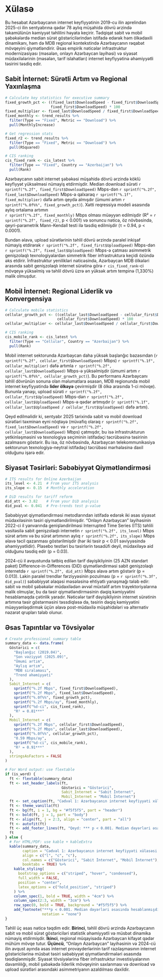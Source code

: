 # Xülasə

Bu hesabat Azərbaycanın internet keyfiyyətinin 2019-cu ilin aprelindən 2025-ci ilin sentyabrına qədər 78 aylıq müşahidə dövrü ərzində təkamülünün 
kəmiyyət təhlilini həyata keçirir. Tədqiqat sabit və mobil şəbəkələrdə median sürət göstəricilərindən istifadə edərək həm ölkədaxili dinamikanı, 
həm də MDB regional kontekstində Azərbaycanın rəqabət mövqeyini qiymətləndirir. Əsas empirik nəticələr infrastruktur modernizasiyası (məsələn, onlayn Azərbaycan layihəsi) və 
siyasət müdaxilələrinin (məsələn, tarif islahatları) internet keyfiyyətinə əhəmiyyətli təsirini təsdiq edir.

## Sabit İnternet: Sürətli Artım və Regional Yaxınlaşma

```r
# Calculate key statistics for executive summary
fixed_growth_pct <- ((fixed_last$DownloadSpeed - fixed_first$DownloadSpeed) / 
                     fixed_first$DownloadSpeed) * 100
fixed_multiplier <- fixed_last$DownloadSpeed / fixed_first$DownloadSpeed
fixed_monthly <- trend_results %>% 
  filter(Type == "Fixed", Metric == "Download") %>% 
  pull(MonthlyIncrease)

# Get regression stats
fixed_r2 <- trend_results %>% 
  filter(Type == "Fixed", Metric == "Download") %>% 
  pull(RSquared)

# CIS ranking
cis_fixed_rank <- cis_latest %>% 
  filter(Type == "Fixed", Country == "Azerbaijan") %>% 
  pull(Rank)
```

Azərbaycanın sabit internet şəbəkəsi müşahidə dövrü ərzində köklü keyfiyyət yüksəlməsi nümayiş etdirmişdir. Median download sürəti 
`r sprintf("%.2f", fixed_first$DownloadSpeed)` Mbps-dən `r sprintf("%.2f", fixed_last$DownloadSpeed)` Mbps-ə qalxaraq `r sprintf("%.1f", fixed_multiplier)` 
dəfə artım qeydə almışdır (ümumi artım `r sprintf("%.0f%%", fixed_growth_pct)`). Xətti reqressiya modeli əsasında aylıq ortalama artımın  
`r sprintf("%.2f", fixed_monthly)` Mbps olması müəyyən edilmişdir (R² = `r sprintf("%.2f", fixed_r2)`, p < 0.001) və sonuncu nəticə, öz növbəsində,
qeyri-parametrik Mann-Kendall testi ilə təsdiq edilmişdir (τ = 0.94, p < 0.0001). 

Bundan əlavə, upload sürətlərinin təhlil dövrü ərzində paralel inkişaf nümayiş etdirərək `r sprintf("%.2f", fixed_first$UploadSpeed)` Mbps-dən 
`r sprintf("%.2f", fixed_last$UploadSpeed)` Mbps-ə çatması asimmetrik genişzolaqlı texnologiyalardan simmetrik fiber infrastruktura keçidi özündə əks etdirir. 
İnfrastruktur yenilikləri nəticəsində, Azərbaycan MDB ölkələri arasında sabit genişzolaqlı internet sürətinə görə `r cis_fixed_rank`-ci mövqeyə yüksəlmiş və təhlil 
dövrü üzrə ən yüksək artım tempinə (1,330%) malik olmuşdur.

## Mobil İnternet: Regional Liderlik və Konvergensiya

```r
# Calculate mobile statistics
cellular_growth_pct <- ((cellular_last$DownloadSpeed - cellular_first$DownloadSpeed) / 
                        cellular_first$DownloadSpeed) * 100
cellular_multiplier <- cellular_last$DownloadSpeed / cellular_first$DownloadSpeed

# CIS ranking
cis_mobile_rank <- cis_latest %>% 
  filter(Type == "Cellular", Country == "Azerbaijan") %>% 
  pull(Rank)
```

Mobil internet sektorunda Azərbaycan daha yüksək başlanğıc bazasından (`r sprintf("%.2f", cellular_first$DownloadSpeed)` Mbps) `r sprintf("%.1f", cellular_multiplier)` 
dəfə artımla `r sprintf("%.2f", cellular_last$DownloadSpeed)` Mbps-ə yüksəlmişdir (ümumi artım `r sprintf("%.0f%%", cellular_growth_pct)`). 
Bu performans Azərbaycanı təhlil dövrünün sonuna olan məlumatlara əsasən, MDB regionunda mobil internet keyfiyyətində **lider ölkəyə** çevirmişdir (8 ölkə arasında 1-ci mövqe).
Bununla yanaşı, upload sürəti `r sprintf("%.2f", cellular_first$UploadSpeed)` Mbps-dən `r sprintf("%.2f", cellular_last$UploadSpeed)` Mbps-ə qədər 
artmışdır (`r sprintf("%.1f", cellular_last$UploadSpeed / cellular_first$UploadSpeed)` dəfə artım).

Qeyd edilməlidir ki, sentyabr 2025 tarixində sabit və mobil download sürətləri təxminən eyni nöqtəyə (müvafiq olaraq `r sprintf("%.2f", fixed_last$DownloadSpeed)` 
və `r sprintf("%.2f", cellular_last$DownloadSpeed)` Mbps) çatmışdır, bu isə infrastrukturun yetkinləşməsini və texnologiya seçiminin istifadəçi təcrübəsinə təsirinin 
azalmasını göstərir. Bu isə, öz növbəsində, Azərbaycan telekommunikasiya sektorunun texnologiya-neytral istifadəçi təcrübəsi mərhələsinə daxil olduğunu işarə edir.

## Siyasət Təsirləri: Səbəbiyyət Qiymətləndirməsi

```r
# ITS results for Online Azerbaijan
its_level <- 4.21  # From your ITS analysis
its_slope <- 0.15  # Monthly acceleration

# DiD results for tariff reform
did_att <- 3.82    # From your DiD analysis
did_pval <- 0.041  # Pre-trends test p-value
```

Səbəbiyyət qiymətləndirməsi metodlarından istifadə edərək iki əsas siyasət müdaxiləsinin təsiri qiymətləndirilmişdir. "Onlayn Azərbaycan" layihəsinin 
2022-ci il yanvarında genişləndirilməsi Interrupted Time Series (ITS) təhlili vasitəsilə sabit genişzolaqlı internetin `r sprintf("%.2f", its_level)` Mbps 
sürət artımı və bu sürət artımının aylıq `r sprintf("%.2f", its_slope)` Mbps əlavə təcil qazanması göstərilmişdir
(hər iki təsir p < 0.01 səviyyəsində əhəmiyyətlidir). Plasebo testləri bu təsirlərin təsadüfi deyil, müdaxiləyə aid olduğunu təsdiq edir (p = 0.03).

2024-cü il avqustunda tətbiq edilən tarif dəyişikliyinin (25 AZN standart paket) Difference-in-Differences (DiD) qiymətləndirməsi sabit genişzolaqlı internetdə 
`r sprintf("%.2f", did_att)` Mbps əlavə artım göstərir (p = 0.013). Lakin paralel trendlər fərziyyəsinin pozulması (p = `r sprintf("%.3f", did_pval)`) 
səbəbiyyət əlaqəsi məsələsinə ehtiyatlı yanaşmağı tələb edir: sabit və mobil şəbəkələr müdaxilədən əvvəl müxtəlif artım trayektoriyalarına malik olmuşlar, 
bu da təsir qiymətləndirməsinin dəqiq kəmiyyətini hesablamaqda çətinlik yaradır. Nəticələr tarif dəyişikliyinin internet sürətinin artımına
təsir göstərməsini təssdiqləsə də, təsirin dəqiq kəmiyyətini müəyyənləşdirmək 
üçün əlavə post-müdaxilə müşahidələri və alternativ nəzarət qrupları tələb olunur.

## Əsas Tapıntılar və Tövsiyələr

```r
# Create professional summary table
summary_data <- data.frame(
  Göstərici = c(
    "Başlanğıc (2019.04)",
    "Son vəziyyət (2025.09)", 
    "Ümumi artım",
    "Aylıq artım",
    "MDB sıralaması",
    "Trend əhəmiyyəti"
  ),
  Sabit_Internet = c(
    sprintf("%.2f Mbps", fixed_first$DownloadSpeed),
    sprintf("%.2f Mbps", fixed_last$DownloadSpeed),
    sprintf("%.0f%%", fixed_growth_pct),
    sprintf("%.2f Mbps/ay", fixed_monthly),
    sprintf("%d-ci", cis_fixed_rank),
    "R² = 0.81***"
  ),
  Mobil_Internet = c(
    sprintf("%.2f Mbps", cellular_first$DownloadSpeed),
    sprintf("%.2f Mbps", cellular_last$DownloadSpeed),
    sprintf("%.0f%%", cellular_growth_pct),
    "0.59 Mbps/ay",
    sprintf("%d-ci", cis_mobile_rank),
    "R² = 0.91***"
  ),
  stringsAsFactors = FALSE
)

# For Word output: use flextable
if (is_word) {
  ft <- flextable(summary_data)
  ft <- set_header_labels(ft, 
                          Göstərici = "Göstərici",
                          Sabit_Internet = "Sabit İnternet",
                          Mobil_Internet = "Mobil İnternet")
  ft <- set_caption(ft, "Cədvəl 1: Azərbaycanın internet keyfiyyəti xülasəsi (2019-2025)")
  ft <- theme_vanilla(ft)
  ft <- bg(ft, i = 1, bg = "#f5f5f5", part = "header")
  ft <- bold(ft, j = 1, part = "body")
  ft <- align(ft, j = 2:3, align = "center", part = "all")
  ft <- autofit(ft)
  ft <- add_footer_lines(ft, "Qeyd: *** p < 0.001. Median dəyərləri əsasında hesablanmışdır.")
  ft
} else {
  # For HTML/PDF: use kable + kableExtra
  kable(summary_data,
        caption = "Cədvəl 1: Azərbaycanın internet keyfiyyəti xülasəsi (2019-2025)",
        align = c("l", "c", "c"),
        col.names = c("Göstərici", "Sabit İnternet", "Mobil İnternet"),
        booktabs = TRUE) %>%
    kable_styling(
      bootstrap_options = c("striped", "hover", "condensed"),
      full_width = FALSE,
      position = "center",
      latex_options = c("hold_position", "striped")
    ) %>%
    column_spec(1, bold = TRUE, width = "4cm") %>%
    column_spec(2:3, width = "3cm") %>%
    row_spec(0, bold = TRUE, background = "#f5f5f5") %>%
    add_footnote("***p < 0.001. Median dəyərləri əsasında hesablanmışdır.", 
                 notation = "none")
}
```

Təhlil üç əsas nəticə təqdim edir. **Birinci**, təhlil dövrü ərzində Azərbaycanın 
sabit və mobil sürət göstəriciləri statistik əhəmiyyətli və müsbət dinamika nümayiş etdirmişdir. 
**İkinci**, regional müqayisədə Azərbaycan kifayət qədər mühüm mövqe tutur. 
**Üçüncü**, "Onlayn Azərbaycan" layihəsinin və 2024-cü ilin avqust ayında əsas
internet provayderlərinin tarif razılaşmasının internet göstəricilərinə müsbət təsiri səbəbiyyət qiymətləndirmələri 
əsasında təsdiqlənmişdir. 
Siyasət tövsiyələrinə fiber infrastruktur investisiyalarının davamlılığı, 
mobil şəbəkədə liderlik mövqeyinin saxlanması və download və upload sürətləri arasındaki asimmetriyanın 
azaldılması daxildir.

